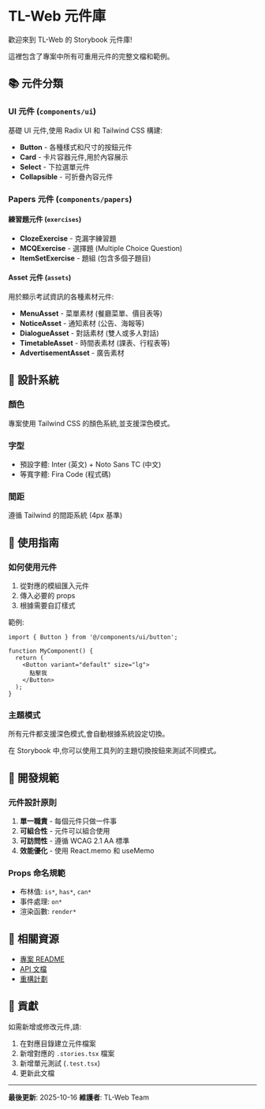 <Meta title="介紹/歡迎" />

# TL-Web 元件庫

歡迎來到 TL-Web 的 Storybook 元件庫!

這裡包含了專案中所有可重用元件的完整文檔和範例。

## 📚 元件分類

### UI 元件 (`components/ui`)
基礎 UI 元件,使用 Radix UI 和 Tailwind CSS 構建:
- **Button** - 各種樣式和尺寸的按鈕元件
- **Card** - 卡片容器元件,用於內容展示
- **Select** - 下拉選單元件
- **Collapsible** - 可折疊內容元件

### Papers 元件 (`components/papers`)

#### 練習題元件 (`exercises`)
- **ClozeExercise** - 克漏字練習題
- **MCQExercise** - 選擇題 (Multiple Choice Question)
- **ItemSetExercise** - 題組 (包含多個子題目)

#### Asset 元件 (`assets`)
用於顯示考試資訊的各種素材元件:
- **MenuAsset** - 菜單素材 (餐廳菜單、價目表等)
- **NoticeAsset** - 通知素材 (公告、海報等)
- **DialogueAsset** - 對話素材 (雙人或多人對話)
- **TimetableAsset** - 時間表素材 (課表、行程表等)
- **AdvertisementAsset** - 廣告素材

## 🎨 設計系統

### 顏色
專案使用 Tailwind CSS 的顏色系統,並支援深色模式。

### 字型
- 預設字體: Inter (英文) + Noto Sans TC (中文)
- 等寬字體: Fira Code (程式碼)

### 間距
遵循 Tailwind 的間距系統 (4px 基準)

## 🚀 使用指南

### 如何使用元件

1. 從對應的模組匯入元件
2. 傳入必要的 props
3. 根據需要自訂樣式

範例:
```tsx
import { Button } from '@/components/ui/button';

function MyComponent() {
  return (
    <Button variant="default" size="lg">
      點擊我
    </Button>
  );
}
```

### 主題模式

所有元件都支援深色模式,會自動根據系統設定切換。

在 Storybook 中,你可以使用工具列的主題切換按鈕來測試不同模式。

## 📖 開發規範

### 元件設計原則
1. **單一職責** - 每個元件只做一件事
2. **可組合性** - 元件可以組合使用
3. **可訪問性** - 遵循 WCAG 2.1 AA 標準
4. **效能優化** - 使用 React.memo 和 useMemo

### Props 命名規範
- 布林值: `is*`, `has*`, `can*`
- 事件處理: `on*`
- 渲染函數: `render*`

## 🔗 相關資源

- [專案 README](../README.md)
- [API 文檔](../../docs/API.md)
- [重構計劃](../../TL_WEB_REFACTOR.md)

## 🤝 貢獻

如需新增或修改元件,請:
1. 在對應目錄建立元件檔案
2. 新增對應的 `.stories.tsx` 檔案
3. 新增單元測試 (`.test.tsx`)
4. 更新此文檔

---

**最後更新**: 2025-10-16
**維護者**: TL-Web Team
